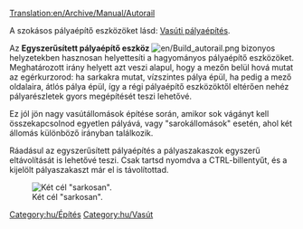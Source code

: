 [[Translation:en/Archive/Manual/Autorail]]

A szokásos pályaépítő eszközöket lásd: [[hu/Manual/Vasúti pályaépítés|Vasúti pályaépítés]].

Az '''Egyszerűsített pályaépítő eszköz''' [[File:en/Build autorail.png]] bizonyos helyzetekben hasznosan helyettesíti a hagyományos pályaépítő eszközöket. Meghatározott irány helyett azt veszi alapul, hogy a mezőn belül hová mutat az egérkurzorod: ha sarkakra mutat, vízszintes pálya épül, ha pedig a mező oldalaira, átlós pálya épül, így a régi pályaépítő eszközöktől eltérően nehéz pályarészletek gyors megépítését teszi lehetővé.

Ez jól jön nagy vasútállomások építése során, amikor sok vágányt kell összekapcsolnod egyetlen pályává, vagy "sarokállomások" esetén, ahol két állomás különböző irányban találkozik.

Ráadásul az egyszerűsített pályaépítés a pályaszakaszok egyszerű eltávolítását is lehetővé teszi. Csak tartsd nyomdva a CTRL-billentyűt, és a kijelölt pályaszakaszt már el is távolítottad. 

[[File:en/Corner station.png|center|frame|Két cél "sarkosan".]]

[[Category:hu/Építés]]
[[Category:hu/Vasút]]